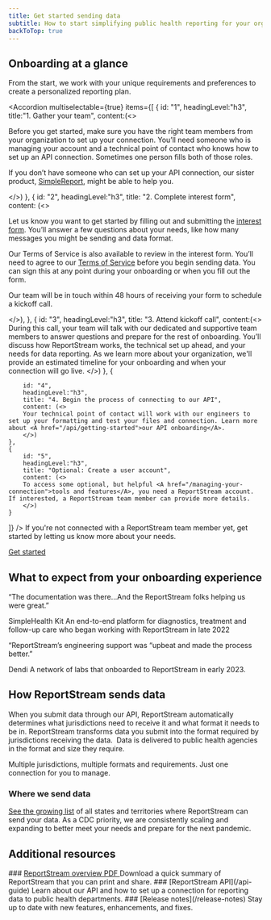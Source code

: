 ```yaml
---
title: Get started sending data
subtitle: How to start simplifying public health reporting for your organization
backToTop: true
---
```


<LayoutSidenav>
<Sidenav/>
</LayoutSidenav>

## Onboarding at a glance

From the start, we work with your unique requirements and preferences to create a personalized reporting plan.

<Accordion multiselectable={true} items={[
    {
        id: "1",
        headingLevel:"h3", 
        title:"1. Gather your team", 
        content:(<>
        <p>Before you get started, make sure you have the right team members from your organization to set up your connection. You’ll need someone who is managing your account and a technical point of contact who knows how to set up an API connection. Sometimes one person fills both of those roles.</p>
        <p>If you don’t have someone who can set up your API connection, our sister product, <A href="https://www.simplereport.gov">SimpleReport</A>, might be able to help you.</p>
        </>)
    },
    {
        id: "2",
        headingLevel:"h3",
        title: "2. Complete interest form",
        content: (<>
        <p>Let us know you want to get started by filling out and submitting the <A href="https://app.smartsheetgov.com/b/form/8c71931f25e64e42bf1fef32900bdecd" target="_blank">interest form</A>. You’ll answer a few questions about your needs, like how many messages you might be sending and data format.</p>
        <p>Our Terms of Service is also available to review in the interest form. You’ll need to agree to our <A href="/terms-of-service">Terms of Service</A> before you begin sending data. You can sign this at any point during your onboarding or when you fill out the form.</p>
        <p>Our team will be in touch within 48 hours of receiving your form to schedule a kickoff call.</p>
        </>),
    },
    {
        id: "3",
        headingLevel:"h3",
        title: "3. Attend kickoff call",
        content:(<>
        During this call, your team will talk with our dedicated and supportive team members to answer questions and prepare for the rest of onboarding. You’ll discuss how ReportStream works, the technical set up ahead, and your needs for data reporting. As we learn more about your organization, we'll provide an estimated timeline for your onboarding and when your connection will go live.
        </>)
    },
    {

        id: "4",
        headingLevel:"h3",
        title: "4. Begin the process of connecting to our API",
        content: (<>
        Your technical point of contact will work with our engineers to set up your formatting and test your files and connection. Learn more about <A href="/api/getting-started">our API onboarding</A>.
        </>)
    },
    {
        id: "5",
        headingLevel:"h3",
        title: "Optional: Create a user account",
        content: (<>
        To access some optional, but helpful <A href="/managing-your-connection">tools and features</A>, you need a ReportStream account. If interested, a ReportStream team member can provide more details.
        </>)
    }
]} />
If you're not connected with a ReportStream team member yet, get started by letting us know more about your needs.

<A className="usa-button" href="https://app.smartsheetgov.com/b/form/48f580abb9b440549b1a9cf996ba6957" target="_blank">Get started</A>

## What to expect from your onboarding experience

<SummaryBox>
“The documentation was there…And the ReportStream folks helping us were great.”

SimpleHealth Kit
An end-to-end platform for diagnostics, treatment and follow-up care who began working with ReportStream in late 2022
</SummaryBox>

<SummaryBox>
“ReportStream’s engineering support was “upbeat and made the process better.”

Dendi 
A network of labs that onboarded to ReportStream in early 2023. 
</SummaryBox>

## How ReportStream sends data

<ProcessList>
<ProcessListItem>
When you submit data through our API, ReportStream automatically determines what jurisdictions need to receive it and what format it needs to be in.
</ProcessListItem>
<ProcessListItem>
ReportStream transforms data you submit into the format required by jurisdictions receiving the data. 
</ProcessListItem>
<ProcessListItem>
Data is delivered to public health agencies in the format and size they require. 
</ProcessListItem>
</ProcessList>

Multiple jurisdictions, multiple formats and requirements. Just one connection for you to manage.

### Where we send data

[See the growing list](/where-were-live) of all states and territories where ReportStream can send your data. As a CDC priority, we are consistently scaling and expanding to better meet your needs and prepare for the next pandemic.

## Additional resources

<CardGroup>
<Card gridLayout={{tablet: {col: 4}}}>

<CardHeader>
### <A href="/assets/pdf/ReportStream_Onepager_20230621.pdf" target="_blank">ReportStream overview PDF <Icon name='FileDownload'/></A>
</CardHeader>
<CardBody>
Download a quick summary of ReportStream that you can print and share.
</CardBody>
</Card>
<Card gridLayout={{tablet: {col: 4}}}>
<CardHeader>
### [ReportStream API](/api-guide)
</CardHeader>
<CardBody>
Learn about our API and how to set up a connection for reporting data to public health departments.
</CardBody>
</Card>
<Card gridLayout={{tablet: {col: 4}}}>
<CardHeader>
### [Release notes](/release-notes)
</CardHeader>
<CardBody>
Stay up to date with new features, enhancements, and fixes.
</CardBody>
</Card>
</CardGroup>